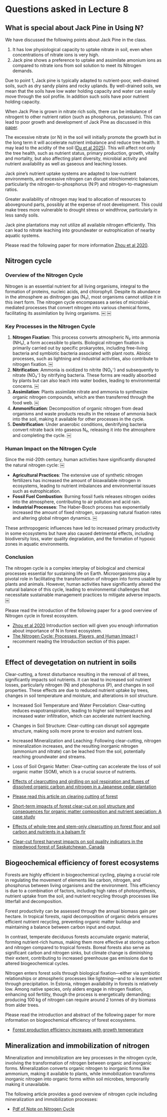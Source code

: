 # Questions asked in Lecture 8

## What is special about Jack Pine in Using N?

We have discussed the following points about Jack Pine in the class.

1. It has low physiological capacity to uptake nitrate in soil, even when concentrations of nitrate ions is very high.
2. Jack pine shows a preference to uptake and assimilate amonium ions as compared to nitrate ions from soil solution to meet its Nitrogen demands.

Due to point 1, Jack pine is typically adapted to nutrient-poor, well-drained soils, such as dry sandy plains and rocky uplands. By well-drained soils, we mean that the soils have low water holding capacity and water can easily move through the soil profile. In addition such soils have poor nutrient holding capacity.

When Jack Pine is grown in nitrate rich soils, there can be imbalance of nitrogent to other nutrient ration (such as phosphorus, potassium). This can lead to poor growth and development of Jack Pine as discussed in this [paper](https://www.mdpi.com/1999-4907/9/9/549).

The excessive nitrate (or N) in the soil will initially promote the growth but in the long term it will accelerate nutrient imbalance and reduce tree health. It may lead to the acidity of the soil ([Du et al 2025](https://doi.org/10.1016/j.foreco.2025.122523)). This will affect not only the tree health, such as nutrient status, primary production, growth, vitality and mortality, but also affecting plant diversity, microbial activity and nutrient availability as well as gaseous and leaching losses.

Jack pine’s nutrient uptake systems are adapted to low-nutrient environments, and excessive nitrogen can disrupt stoichiometric balances, particularly the nitrogen-to-phosphorus (N:P) and nitrogen-to-magnesium ratios.

Greater availability of nitrogen may lead to allocation of resources to aboveground parts, possibly at the expense of root development. This could make trees more vulnerable to drought stress or windthrow, particularly in less sandy soils.

 Jack pine plantations may not utilize all available nitrogen efficiently. This can lead to nitrate leaching into groundwater or eutrophication of nearby aquatic systems.

Please read the following paper for more information [Zhou et al 2020](https://doi.org/10.1111/nph.17110).


## Nitrogen cycle

### Overview of the Nitrogen Cycle

Nitrogen is an essential nutrient for all living organisms, integral to the formation of proteins, nucleic acids, and chlorophyll. Despite its abundance in the atmosphere as dinitrogen gas (N₂), most organisms cannot utilize it in this inert form. The nitrogen cycle encompasses a series of microbial-mediated processes that convert nitrogen into various chemical forms, facilitating its assimilation by living organisms. ￼ ￼

### Key Processes in the Nitrogen Cycle

1. **Nitrogen Fixation**: This process converts atmospheric N₂ into ammonia (NH₃), a form accessible to plants. Biological nitrogen fixation is primarily carried out by specific prokaryotes, including free-living bacteria and symbiotic bacteria associated with plant roots. Abiotic processes, such as lightning and industrial activities, also contribute to nitrogen fixation. ￼
2. **Nitrification**: Ammonia is oxidized to nitrite (NO₂⁻) and subsequently to nitrate (NO₃⁻) by nitrifying bacteria. These forms are readily absorbed by plants but can also leach into water bodies, leading to environmental concerns. ￼
3. **Assimilation**: Plants assimilate nitrate and ammonia to synthesize organic nitrogen compounds, which are then transferred through the food web. ￼
4. **Ammonification**: Decomposition of organic nitrogen from dead organisms and waste products results in the release of ammonia back into the soil, making it available for other processes in the cycle.
5. **Denitrification**: Under anaerobic conditions, denitrifying bacteria convert nitrate back into gaseous N₂, releasing it into the atmosphere and completing the cycle. ￼

### Human Impact on the Nitrogen Cycle

Since the mid-20th century, human activities have significantly disrupted the natural nitrogen cycle: ￼

- **Agricultural Practices**: The extensive use of synthetic nitrogen fertilizers has increased the amount of bioavailable nitrogen in ecosystems, leading to nutrient imbalances and environmental issues such as eutrophication.
- **Fossil Fuel Combustion**: Burning fossil fuels releases nitrogen oxides into the atmosphere, contributing to air pollution and acid rain.
- **Industrial Processes**: The Haber-Bosch process has exponentially increased the amount of fixed nitrogen, surpassing natural fixation rates and altering global nitrogen dynamics. ￼

These anthropogenic influences have led to increased primary productivity in some ecosystems but have also caused detrimental effects, including biodiversity loss, water quality degradation, and the formation of hypoxic zones in aquatic environments.

### Conclusion

The nitrogen cycle is a complex interplay of biological and chemical processes essential for sustaining life on Earth. Microorganisms play a pivotal role in facilitating the transformation of nitrogen into forms usable by plants and animals. However, human activities have significantly altered the natural balance of this cycle, leading to environmental challenges that necessitate sustainable management practices to mitigate adverse impacts. ￼

Please read the introduction of the following paper for a good overview of Nitrogen cycle in forest ecosystem.

- [Zhou et al 2020](https://doi.org/10.1111/nph.17110) Introduction section will given you enough information about importance of N in forest ecosystem.
- [The Nitrogen Cycle: Processes, Players, and Human Impact](https://www.nature.com/scitable/knowledge/library/the-nitrogen-cycle-processes-players-and-human-15644632/) I recomment readng the Introduction section of this paper.
- 


## Effect of devegetation on nutrient in soils

Clear-cutting, a forest disturbance resulting in the removal of all trees, significantly impacts soil nutrients. It can lead to increased soil nutrient losses, particularly nitrogen (N) and phosphorus (P), and changes in soil properties. These effects are due to reduced nutrient uptake by trees, changes in soil temperature and moisture, and alterations in soil structure.


- Increased Soil Temperature and Water Percolation: Clear-cutting reduces evapotranspiration, leading to higher soil temperatures and increased water infiltration, which can accelerate nutrient leaching. 
- Changes in Soil Structure: Clear-cutting can disrupt soil aggregate structure, making soils more prone to erosion and nutrient loss. 
- Increased Mineralization and Leaching: Following clear-cutting, nitrogen mineralization increases, and the resulting inorganic nitrogen (ammonium and nitrate) can be leached from the soil, potentially reaching groundwater and streams. 
- Loss of Soil Organic Matter: Clear-cutting can accelerate the loss of soil organic matter (SOM), which is a crucial source of nutrients. 

- [Effects of clearcutting and girdling on soil respiration and fluxes of dissolved organic carbon and nitrogen in a Japanese cedar plantation](https://doi.org/10.1016/j.foreco.2021.119520)
- [Please read this article on clearing cutting of forest](https://eos.com/blog/clear-cutting/)
- [Short-term impacts of forest clear-cut on soil structure and consequences for organic matter composition and nutrient speciation: A case study](https://pmc.ncbi.nlm.nih.gov/articles/PMC6675395/)
- [Effects of whole-tree and stem-only clearcutting on forest floor and soil carbon and nutrients in a balsam fir](https://www-sciencedirect-com.kyoto-u.idm.oclc.org/science/article/pii/S037811272200319X)
- [Clear-cut forest harvest impacts on soil quality indicators in the mixedwood forest of Saskatchewan, Canada](https://doi.org/10.1016/S0016-7061(96)00075-4)

## Biogeochemical efficiency of forest ecosystems

Forests are highly efficient in biogeochemical cycling, playing a crucial role in regulating the movement of elements like carbon, nitrogen, and phosphorus between living organisms and the environment. This efficiency is due to a combination of factors, including high rates of photosynthesis, nutrient uptake from the soil, and nutrient recycling through processes like litterfall and decomposition.

Forest productivity can be assessed through the annual biomass gain per hectare. In tropical forests, rapid decomposition of organic debris ensures efficient nutrient recycling, preventing organic matter buildup and maintaining a balance between carbon input and output.

In contrast, temperate deciduous forests accumulate organic material, forming nutrient-rich humus, making them more effective at storing carbon and nitrogen compared to tropical forests. Boreal forests also serve as significant carbon and nitrogen sinks, but climate change is diminishing their extent, contributing to increased greenhouse gas emissions due to altered biogeochemical cycles.

Nitrogen enters forest soils through biological fixation—either via symbiotic relationships or atmospheric processes like lightning—and to a lesser extent through precipitation. In Estonia, nitrogen availability in forests is relatively low. Among native species, only alders engage in nitrogen fixation, enhancing soil fertility, though the process is energetically demanding; producing 100 kg of nitrogen can require around 2 tonnes of dry biomass from alder trees.

Please read the introduction and abstract of the following paper for more information on biogeochemical efficiency of forest ecosystems.

- [Forest production efficiency increases with growth temperature](https://www.nature.com/articles/s41467-020-19187-w)

## Mineralization and immobilization of nitrogen

Mineralization and immobilization are key processes in the nitrogen cycle, involving the transformation of nitrogen between organic and inorganic forms. Mineralization converts organic nitrogen to inorganic forms like ammonium, making it available to plants, while immobilization transforms inorganic nitrogen into organic forms within soil microbes, temporarily making it unavailable.

The following article provides a good overview of nitrogen cycle including mineralization and immobilization processes:

- [Pdf of Note on Nitrogen Cycle](https://www.google.com/url?sa=t&source=web&rct=j&opi=89978449&url=https://cceonondaga.org/resources/nitrogen-basics-the-nitrogen-cycle&ved=2ahUKEwj1lIm9wNSNAxXCcvUHHQs8DVQQ-NANegQIIxAC&usg=AOvVaw0Ato6pyMqqk8nsTFbTDtCr)



